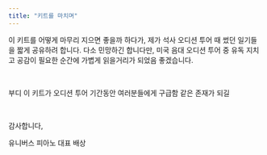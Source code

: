 ```yaml
---
title: "키트를 마치며"
---
```


이 키트를 어떻게 마무리 지으면 좋을까 하다가, 제가 석사 오디션 투어 때 썼던 일기들을 짧게 공유하려 합니다. 다소 민망하긴 합니다만, 미국 음대 오디션 투어 중 유독 지치고 공감이 필요한 순간에 가볍게 읽을거리가 되었음 좋겠습니다.

<br />

부디 이 키트가 오디션 투어 기간동안 여러분들에게 구급함 같은 존재가 되길

<br />

감사합니다,

유니버스 피아노 대표 배상
